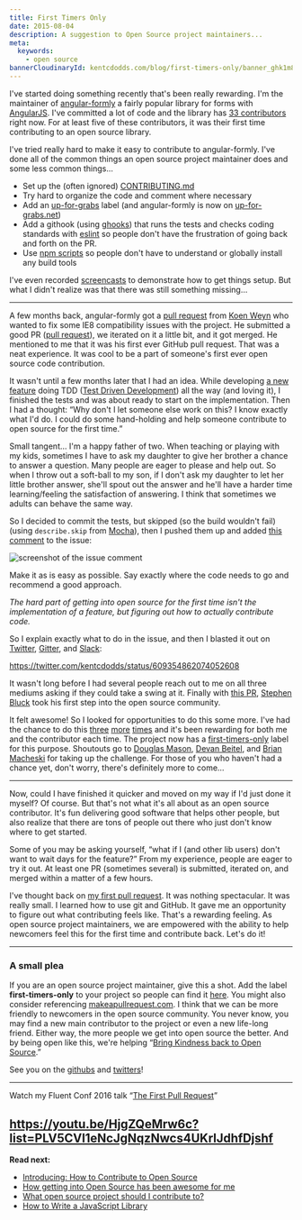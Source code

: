 ```yaml
---
title: First Timers Only
date: 2015-08-04
description: A suggestion to Open Source project maintainers...
meta:
  keywords:
    - open source
bannerCloudinaryId: kentcdodds.com/blog/first-timers-only/banner_ghk1m8.png
---
```


I've started doing something recently that's been really rewarding. I'm the
maintainer of [angular-formly](https://github.com/formly-js/angular-formly) a
fairly popular library for forms with [AngularJS](https://angularjs.org). I've
committed a lot of code and the library has
[33 contributors](https://github.com/formly-js/angular-formly/graphs/contributors)
right now. For at least five of these contributors, it was their first time
contributing to an open source library.

I've tried really hard to make it easy to contribute to angular-formly. I've
done all of the common things an open source project maintainer does and some
less common things...

- Set up the (often ignored)
  [CONTRIBUTING.md](https://github.com/formly-js/angular-formly/blob/master/CONTRIBUTING.md)
- Try hard to organize the code and comment where necessary
- Add an
  [up-for-grabs](https://github.com/formly-js/angular-formly/issues?utf8=%E2%9C%93&q=label%3Aup-for-grabs+)
  label (and angular-formly is now on
  [up-for-grabs.net](http://up-for-grabs.net/#))
- Add a githook (using [ghooks](http://npm.im/ghooks)) that runs the tests and
  checks coding standards with [eslint](http://eslint.org) so people don't have
  the frustration of going back and forth on the PR.
- Use [npm scripts](https://docs.npmjs.com/misc/scripts) so people don't have to
  understand or globally install any build tools

I've even recorded
[screencasts](https://youtu.be/QOchwBm9W-g?index=5&list=PLV5CVI1eNcJi7lVVIuNyRhEuck1Z007BH)
to demonstrate how to get things setup. But what I didn't realize was that there
was still something missing...

---

A few months back, angular-formly got a
[pull request](https://github.com/formly-js/angular-formly/pull/211) from
[Koen Weyn](https://github.com/koenweyn) who wanted to fix some IE8
compatibility issues with the project. He submitted a good PR
([pull request](https://help.github.com/articles/using-pull-requests)), we
iterated on it a little bit, and it got merged. He mentioned to me that it was
his first ever GitHub pull request. That was a neat experience. It was cool to
be a part of someone's first ever open source code contribution.

It wasn't until a few months later that I had an idea. While developing
[a new feature](https://github.com/formly-js/angular-formly/issues/343) doing
TDD
([Test Driven Development](https://wikipedia.org/wiki/Test-driven_development))
all the way (and loving it), I finished the tests and was about ready to start
on the implementation. Then I had a thought: “Why don't I let someone else work
on this? I know exactly what I'd do. I could do some hand-holding and help
someone contribute to open source for the first time.”

Small tangent… I'm a happy father of two. When teaching or playing with my kids,
sometimes I have to ask my daughter to give her brother a chance to answer a
question. Many people are eager to please and help out. So when I throw out a
soft-ball to my son, if I don't ask my daughter to let her little brother
answer, she'll spout out the answer and he'll have a harder time
learning/feeling the satisfaction of answering. I think that sometimes we adults
can behave the same way.

So I decided to commit the tests, but skipped (so the build wouldn't fail)
(using `describe.skip` from [Mocha](http://mochajs.org)), then I pushed them up
and added
[this comment](https://github.com/formly-js/angular-formly/issues/343#issuecomment-111495740)
to the issue:

![screenshot of the issue comment](https://res.cloudinary.com/kentcdodds-com/image/upload/v1615946244/kentcdodds.com/blog/first-timers-only/github-comment_kxtvav.png)

Make it as is easy as possible. Say exactly where the code needs to go and
recommend a good approach.

_The hard part of getting into open source for the first time isn't the
implementation of a feature, but figuring out how to actually contribute code._

So I explain exactly what to do in the issue, and then I blasted it out on
[Twitter](https://twitter.com/kentcdodds/status/609354862074052608),
[Gitter](https://gitter.im/formly-js/angular-formly), and
[Slack](http://angularbuddies.com):

https://twitter.com/kentcdodds/status/609354862074052608

It wasn't long before I had several people reach out to me on all three mediums
asking if they could take a swing at it. Finally with
[this PR](https://github.com/formly-js/angular-formly/pull/351),
[Stephen Bluck](https://github.com/stevebluck) took his first step into the open
source community.

It felt awesome! So I looked for opportunities to do this some more. I've had
the chance to do this
[three](https://github.com/formly-js/angular-formly/issues/358#issuecomment-115251096)
[more](https://github.com/formly-js/angular-formly/issues/398#issuecomment-125195897)
[times](https://github.com/formly-js/angular-formly/issues/410#issuecomment-127227984)
and it's been rewarding for both me and the contributor each time. The project
now has a
[first-timers-only](https://github.com/formly-js/angular-formly/issues?utf8=%E2%9C%93&q=label%3Afirst-timers-only+)
label for this purpose. Shoutouts go to
[Douglas Mason](https://github.com/douglas-mason),
[Devan Beitel](https://github.com/DevanB), and
[Brian Macheski](https://github.com/bmacheski) for taking up the challenge. For
those of you who haven't had a chance yet, don't worry, there's definitely more
to come…

---

Now, could I have finished it quicker and moved on my way if I'd just done it
myself? Of course. But that's not what it's all about as an open source
contributor. It's fun delivering good software that helps other people, but also
realize that there are tons of people out there who just don't know where to get
started.

Some of you may be asking yourself, “what if I (and other lib users) don't want
to wait days for the feature?” From my experience, people are eager to try it
out. At least one PR (sometimes several) is submitted, iterated on, and merged
within a matter of a few hours.

I've thought back on
[my first pull request](https://github.com/playframework/playframework/pull/616).
It was nothing spectacular. It was really small. I learned how to use git and
GitHub. It gave me an opportunity to figure out what contributing feels like.
That's a rewarding feeling. As open source project maintainers, we are empowered
with the ability to help newcomers feel this for the first time and contribute
back. Let's do it!

---

### A small plea

If you are an open source project maintainer, give this a shot. Add the label
**first-timers-only** to your project so people can find it
[here](https://github.com/search?utf8=%E2%9C%93&q=label%3Afirst-timers-only+is%3Aopen&type=Issues&ref=searchresults).
You might also consider referencing
[makeapullrequest.com](http://makeapullrequest.com). I think that we can be more
friendly to newcomers in the open source community. You never know, you may find
a new main contributor to the project or even a new life-long friend. Either
way, the more people we get into open source the better. And by being open like
this, we're helping
“[Bring Kindness back to Open Source](http://www.hanselman.com/blog/BringKindnessBackToOpenSource.aspx).”

See you on the [githubs](https://github.com/kentcdodds) and
[twitters](https://twitter.com/kentcdodds)!

---

Watch my Fluent Conf 2016 talk
“[The First Pull Request](http://slides.com/kentcdodds/1st-pr)”

## https://youtu.be/HjgZQeMrw6c?list=PLV5CVI1eNcJgNqzNwcs4UKrlJdhfDjshf

**Read next:**

- [Introducing: How to Contribute to Open Source](/blog/introducing-how-to-contribute-to-open-source)
- [How getting into Open Source has been awesome for me](/blog/how-getting-into-open-source-has-been-awesome-for-me)
- [What open source project should I contribute to?](/blog/what-open-source-project-should-i-contribute-to)
- [How to Write a JavaScript Library](/blog/how-to-write-a-javascript-library)
